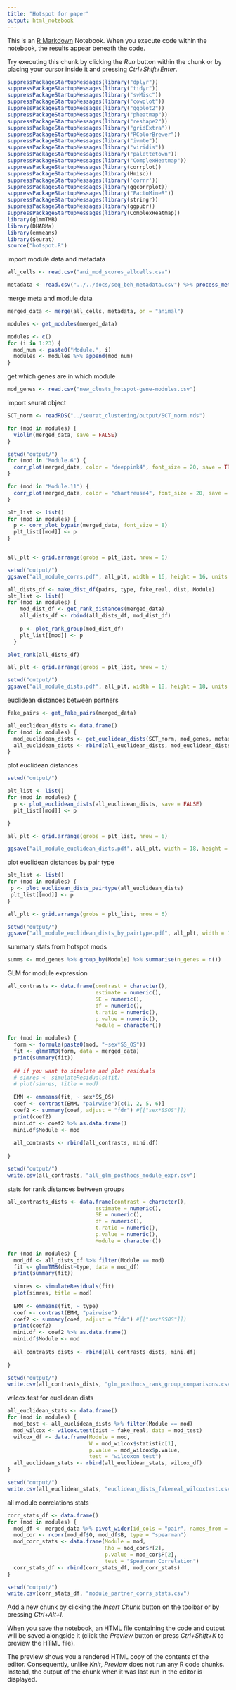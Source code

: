 ```yaml
---
title: "Hotspot for paper"
output: html_notebook
---
```


This is an [R Markdown](http://rmarkdown.rstudio.com) Notebook. When you execute code within the notebook, the results appear beneath the code. 

Try executing this chunk by clicking the *Run* button within the chunk or by placing your cursor inside it and pressing *Ctrl+Shift+Enter*. 

```r
suppressPackageStartupMessages(library("dplyr"))
suppressPackageStartupMessages(library("tidyr"))
suppressPackageStartupMessages(library("svMisc"))
suppressPackageStartupMessages(library("cowplot"))
suppressPackageStartupMessages(library("ggplot2"))
suppressPackageStartupMessages(library("pheatmap"))
suppressPackageStartupMessages(library("reshape2"))
suppressPackageStartupMessages(library("gridExtra"))
suppressPackageStartupMessages(library("RColorBrewer"))
suppressPackageStartupMessages(library("ivmte"))
suppressPackageStartupMessages(library("viridis"))
suppressPackageStartupMessages(library("palettetown"))
suppressPackageStartupMessages(library("ComplexHeatmap"))
suppressPackageStartupMessages(library(corrplot))
suppressPackageStartupMessages(library(Hmisc))
suppressPackageStartupMessages(library('corrr'))
suppressPackageStartupMessages(library(ggcorrplot))
suppressPackageStartupMessages(library("FactoMineR"))
suppressPackageStartupMessages(library(stringr))
suppressPackageStartupMessages(library(ggpubr))
suppressPackageStartupMessages(library(ComplexHeatmap))
library(glmmTMB)
library(DHARMa)
library(emmeans)
library(Seurat)
source("hotspot.R")
```

import module data and metadata
```r
all_cells <- read.csv("ani_mod_scores_allcells.csv")

metadata <- read.csv("../../docs/seq_beh_metadata.csv") %>% process_metadata() %>% group_level()
```
merge meta and module data
```r
merged_data <- merge(all_cells, metadata, on = "animal")
```


```r
modules <- get_modules(merged_data)

modules <- c()
for (i in 1:23) {
  mod_num <- paste0("Module.", i)
  modules <- modules %>% append(mod_num)
}

```
get which genes are in which module
```r
mod_genes <- read.csv("new_clusts_hotspot-gene-modules.csv")

```

import seurat object
```r
SCT_norm <- readRDS("../seurat_clustering/output/SCT_norm.rds")
```

```r
for (mod in modules) {
  violin(merged_data, save = FALSE)
}
```
```r
setwd("output/")
for (mod in "Module.6") {
  corr_plot(merged_data, color = "deeppink4", font_size = 20, save = TRUE)
}

for (mod in "Module.11") {
  corr_plot(merged_data, color = "chartreuse4", font_size = 20, save = TRUE)
}
```

```r
plt_list <- list()
for (mod in modules) {
  p <- corr_plot_bypair(merged_data, font_size = 8)
  plt_list[[mod]] <- p
}


all_plt <- grid.arrange(grobs = plt_list, nrow = 6)

setwd("output/")
ggsave("all_module_corrs.pdf", all_plt, width = 16, height = 16, units = "in")
```


```r
all_dists_df <- make_dist_df(pairs, type, fake_real, dist, Module)
plt_list <- list()
for (mod in modules) {
    mod_dist_df <- get_rank_distances(merged_data)
    all_dists_df <- rbind(all_dists_df, mod_dist_df)
    
    p <- plot_rank_group(mod_dist_df)
    plt_list[[mod]] <- p
  }

plot_rank(all_dists_df)

all_plt <- grid.arrange(grobs = plt_list, nrow = 6)

setwd("output/")
ggsave("all_module_dists.pdf", all_plt, width = 18, height = 18, units = "in")

```
euclidean distances between partners
```r
fake_pairs <- get_fake_pairs(merged_data)

all_euclidean_dists <- data.frame()
for (mod in modules) {
  mod_euclidean_dists <- get_euclidean_dists(SCT_norm, mod_genes, metadata)
  all_euclidean_dists <- rbind(all_euclidean_dists, mod_euclidean_dists)
}
```
plot euclidean distances
```r
setwd("output/")

plt_list <- list()
for (mod in modules) {
  p <- plot_euclidean_dists(all_euclidean_dists, save = FALSE)
  plt_list[[mod]] <- p

}

all_plt <- grid.arrange(grobs = plt_list, nrow = 6)

ggsave("all_module_euclidean_dists.pdf", all_plt, width = 18, height = 18, units = "in")
```
plot euclidean distances by pair type
```r
plt_list <- list()
for (mod in modules) {
 p <- plot_euclidean_dists_pairtype(all_euclidean_dists)
 plt_list[[mod]] <- p
}

all_plt <- grid.arrange(grobs = plt_list, nrow = 6)

setwd("output/")
ggsave("all_module_euclidean_dists_by_pairtype.pdf", all_plt, width = 18, height = 18, units = "in")
```

summary stats from hotspot mods
```r
summs <- mod_genes %>% group_by(Module) %>% summarise(n_genes = n())
```

GLM for module expression
```r
all_contrasts <- data.frame(contrast = character(), 
                            estimate = numeric(), 
                            SE = numeric(), 
                            df = numeric(), 
                            t.ratio = numeric(), 
                            p.value = numeric(), 
                            Module = character())

for (mod in modules) {
  form <- formula(paste0(mod, "~sex*SS_OS"))
  fit <- glmmTMB(form, data = merged_data)
  print(summary(fit))
  
  ## if you want to simulate and plot residuals
  # simres <- simulateResiduals(fit)
  # plot(simres, title = mod)
  
  EMM <- emmeans(fit, ~ sex*SS_OS)
  coef <- contrast(EMM, "pairwise")[c(1, 2, 5, 6)]
  coef2 <- summary(coef, adjust = "fdr") #[["sex*SSOS"]])
  print(coef2)
  mini.df <- coef2 %>% as.data.frame()
  mini.df$Module <- mod
  
  all_contrasts <- rbind(all_contrasts, mini.df)
  
}
```
```r
setwd("output/")
write.csv(all_contrasts, "all_glm_posthocs_module_expr.csv")
```
stats for rank distances between groups
```r
all_contrasts_dists <- data.frame(contrast = character(), 
                            estimate = numeric(), 
                            SE = numeric(), 
                            df = numeric(), 
                            t.ratio = numeric(), 
                            p.value = numeric(), 
                            Module = character())

for (mod in modules) {
  mod_df <- all_dists_df %>% filter(Module == mod)
  fit <- glmmTMB(dist~type, data = mod_df)
  print(summary(fit))
  
  simres <- simulateResiduals(fit)
  plot(simres, title = mod)
  
  EMM <- emmeans(fit, ~ type)
  coef <- contrast(EMM, "pairwise")
  coef2 <- summary(coef, adjust = "fdr") #[["sex*SSOS"]])
  print(coef2)
  mini.df <- coef2 %>% as.data.frame()
  mini.df$Module <- mod
  
  all_contrasts_dists <- rbind(all_contrasts_dists, mini.df)
  
}
```
```r
setwd("output/")
write.csv(all_contrasts_dists, "glm_posthocs_rank_group_comparisons.csv")
```

wilcox.test for euclidean dists
```r
all_euclidean_stats <- data.frame()
for (mod in modules) {
  mod_test <- all_euclidean_dists %>% filter(Module == mod)
  mod_wilcox <- wilcox.test(dist ~ fake_real, data = mod_test)
  wilcox_df <- data.frame(Module = mod,
                          W = mod_wilcox$statistic[1],
                          p.value = mod_wilcox$p.value,
                          test = "wilcoxon test")
  all_euclidean_stats <- rbind(all_euclidean_stats, wilcox_df)
}
```
```r
setwd("output/")
write.csv(all_euclidean_stats, "euclidean_dists_fakereal_wilcoxtest.csv")
```


all module correlations stats
```r
corr_stats_df <- data.frame()
for (mod in modules) {
  mod_df <- merged_data %>% pivot_wider(id_cols = "pair", names_from = "color", values_from = mod)
  mod_cor <- rcorr(mod_df$O, mod_df$B, type = "spearman")
  mod_corr_stats <- data.frame(Module = mod,
                               Rho = mod_cor$r[2],
                               p.value = mod_cor$P[2],
                               test = "Spearman Correlation")
  corr_stats_df <- rbind(corr_stats_df, mod_corr_stats)
}
```
```r
setwd("output/")
write.csv(corr_stats_df, "module_partner_corrs_stats.csv")
```


Add a new chunk by clicking the *Insert Chunk* button on the toolbar or by pressing *Ctrl+Alt+I*.

When you save the notebook, an HTML file containing the code and output will be saved alongside it (click the *Preview* button or press *Ctrl+Shift+K* to preview the HTML file).

The preview shows you a rendered HTML copy of the contents of the editor. Consequently, unlike *Knit*, *Preview* does not run any R code chunks. Instead, the output of the chunk when it was last run in the editor is displayed.
